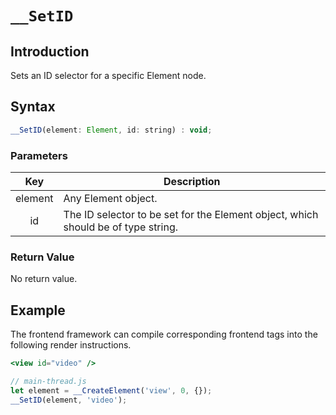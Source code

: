# `__SetID`

## Introduction

Sets an ID selector for a specific Element node.

## Syntax

```jsx
__SetID(element: Element, id: string) : void;
```

### Parameters

|   Key   | Description                                                                       |
| :-----: | --------------------------------------------------------------------------------- |
| element | Any Element object.                                                               |
|   id    | The ID selector to be set for the Element object, which should be of type string. |

### Return Value

No return value.

## Example

The frontend framework can compile corresponding frontend tags into the following render instructions.

```jsx
<view id="video" />
```

```javascript
// main-thread.js
let element = __CreateElement('view', 0, {});
__SetID(element, 'video');
```
